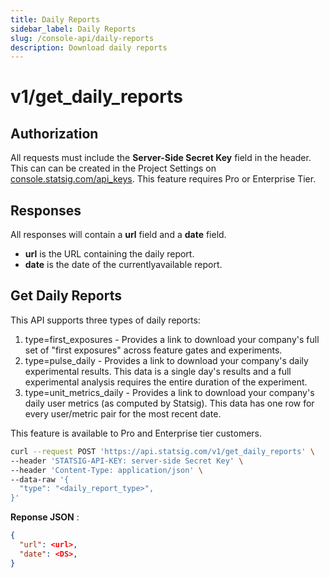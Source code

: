 ```yaml
---
title: Daily Reports
sidebar_label: Daily Reports
slug: /console-api/daily-reports
description: Download daily reports
---
```


# v1/get_daily_reports

## Authorization

All requests must include the **Server-Side Secret Key** field in the header. This can can be created in the Project Settings on [console.statsig.com/api_keys](https://console.statsig.com/api_keys).  This feature requires Pro or Enterprise Tier.

## Responses

All responses will contain a **url** field and a **date** field.

- **url** is the URL containing the daily report.
- **date** is the date of the currentlyavailable report.

## Get Daily Reports

This API supports three types of daily reports:
1. type=first_exposures - Provides a link to download your company's full set of "first exposures" across feature gates and experiments.
2. type=pulse_daily - Provides a link to download your company's daily experimental results.  This data is a single day's results and a full experimental analysis requires the entire duration of the experiment.
3. type=unit_metrics_daily - Provides a link to download your company's daily user metrics (as computed by Statsig).  This data has one row for every user/metric pair for the most recent date.

This feature is available to Pro and Enterprise tier customers.

```bash
curl --request POST 'https://api.statsig.com/v1/get_daily_reports' \
--header 'STATSIG-API-KEY: server-side Secret Key' \
--header 'Content-Type: application/json' \
--data-raw '{
  "type": "<daily_report_type>",
}'
```

**Reponse JSON** : 

```json
{
  "url": <url>,
  "date": <DS>,
}
```